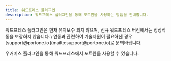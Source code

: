```yaml
---
title: 워드프레스 플러그인
description: 워드프레스 플러그인을 통해 포트원을 사용하는 방법을 안내합니다.
---
```



<Hint style="warning">
워드프레스 플러그인은 현재 유지보수 되지 않으며, 신규 워드프레스 버전에서는 정상작동을 보장하지 않습니다.\
연동과 관련하여 기술지원이 필요하신 경우 [support@portone.io](mailto:support@portone.io)로 문의바랍니다.

</Hint>

우커머스 플러그인을 통해 워드프레스에서 포트원을 사용할 수 있습니다.

<ContentRef slug="/ko/woocommerce/readme" />
